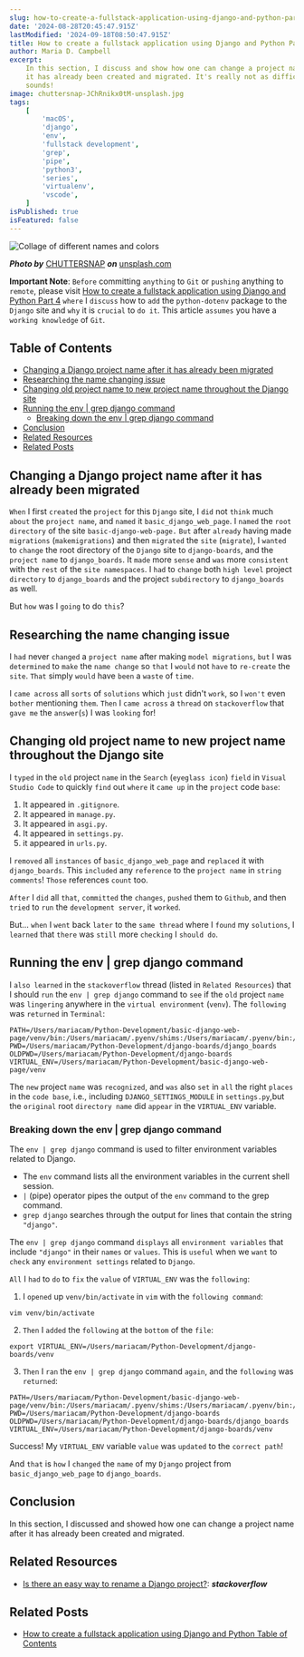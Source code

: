 ```yaml
---
slug: how-to-create-a-fullstack-application-using-django-and-python-part-5
date: '2024-08-28T20:45:47.915Z'
lastModified: '2024-09-18T08:50:47.915Z'
title: How to create a fullstack application using Django and Python Part 5
author: Maria D. Campbell
excerpt:
    In this section, I discuss and show how one can change a project name after
    it has already been created and migrated. It's really not as difficult as it
    sounds!
image: chuttersnap-JChRnikx0tM-unsplash.jpg
tags:
    [
        'macOS',
        'django',
        'env',
        'fullstack development',
        'grep',
        'pipe',
        'python3',
        'series',
        'virtualenv',
        'vscode',
    ]
isPublished: true
isFeatured: false
---
```


![Collage of different names and colors](chuttersnap-JChRnikx0tM-unsplash.jpg)

**_Photo by_** [CHUTTERSNAP](https://unsplash.com/@chuttersnap) **_on_**
[unsplash.com](https://unsplash.com/photos/assorted-color-of-name-cards-JChRnikx0tM)

**Important Note**: `Before` committing `anything` to `Git` or `pushing`
anything to `remote`, please visit
[How to create a fullstack application using Django and Python Part 4](http://localhost:3000/blog/how-to-create-a-fullstack-application-using-django-and-python-part-4)
`where` I `discuss` how to `add` the `python-dotenv` package to the `Django`
site and `why` it is `crucial` to `do it`. This article `assumes` you have a
`working knowledge` of `Git`.

## Table of Contents

-   [Changing a Django project name after it has already been migrated](#changing-a-django-project-name-after-it-has-already-been-migrated)
-   [Researching the name changing issue](#researching-the-name-changing-issue)
-   [Changing old project name to new project name throughout the Django site](#changing-old-project-name-to-new-project-name-throughout-the-django-site)
-   [Running the env | grep django command](#running-the-env-grep-django-command)
    -   [Breaking down the env | grep django command](#breaking-down-the-env-grep-django-command)
-   [Conclusion](#conclusion)
-   [Related Resources](#related-resources)
-   [Related Posts](#related-posts)

## Changing a Django project name after it has already been migrated

`When` I first `created` the `project` for this `Django` site, I `did` not
`think` much `about` the `project name`, and `named` it `basic_django_web_page`.
I `named` the `root directory` of the site `basic-django-web-page.` `But` after
`already` having made `migrations` (`makemigrations`) and then `migrated` the
`site` (`migrate`), I `wanted` to `change` the root directory of the `Django`
site to `django-boards`, and the `project name` to `django_boards`. It `made`
more `sense` and `was` more `consistent` with the `rest` of the
`site namespaces`. I `had` to `change` both `high level` project `directory` to
`django_boards` and the project `subdirectory` to `django_boards` as well.

But `how` was I `going` to do `this`?

## Researching the name changing issue

I `had` never `changed` a `project name` after making `model migrations`, `but`
I was `determined` to `make` the `name change` so `that` I `would` not `have` to
`re-create` the `site`. `That` simply `would` have `been` a `waste` of `time`.

I `came across` all `sorts` of `solutions` which `just` didn't `work`, so I
`won't` even `bother` mentioning `them`. `Then` I `came across` a `thread` on
`stackoverflow` that `gave me` the `answer`(`s`) I was `looking` for!

## Changing old project name to new project name throughout the Django site

I `typed` in the `old` project `name` in the `Search` (`eyeglass icon`) `field`
in `Visual Studio Code` to quickly `find` out `where` it `came up` in the
`project` code `base`:

1. It appeared in `.gitignore`.
2. It appeared in `manage.py`.
3. It appeared in `asgi.py`.
4. It appeared in `settings.py`.
5. it appeared in `urls.py`.

I `removed` all `instances` of `basic_django_web_page` and `replaced` it with
`django_boards`. This `included` any `reference` to the `project name` in
`string comments`! `Those` references `count` too.

`After` I `did` all `that`, `committed` the `changes`, `pushed` them to
`Github`, and then `tried` to `run` the `development server`, it `worked`.

But... `when` I `went` back `later` to the `same thread` where I `found` my
`solutions`, I `learned` that `there` was `still` more `checking` I `should do`.

## Running the env | grep django command

I `also learned` in the `stackoverflow` thread (listed in `Related Resources`)
that I should `run` the `env | grep django` command to `see` if the `old`
project `name` was `lingering` anywhere in the `virtual environment` (`venv`).
The `following` was `returned` in `Terminal`:

```shell
PATH=/Users/mariacam/Python-Development/basic-django-web-page/venv/bin:/Users/mariacam/.pyenv/shims:/Users/mariacam/.pyenv/bin:/opt/homebrew/bin:/opt/homebrew/sbin:/Users/mariacam/mongodb/bin:/Applications/Postgres.app/Contents/Versions/latest/bin:/Library/PostgreSQL/10/bin:/Users/mariacam/.rbenv/bin:/Users/mariacam/.yarn/bin:/Library/Frameworks/Python.framework/Versions/3.12/bin:/Users/mariacam/.nvm/versions/node/v20.15.0/bin:/usr/local/bin:/usr/bin:/bin:/usr/sbin:/sbin:/Users/mariacam/.rvm/bin
PWD=/Users/mariacam/Python-Development/django-boards/django_boards
OLDPWD=/Users/mariacam/Python-Development/django-boards
VIRTUAL_ENV=/Users/mariacam/Python-Development/basic-django-web-page/venv
```

The `new` project `name` was `recognized`, and `was` also `set` in `all` the
right `places` in the `code base`, i.e., including `DJANGO_SETTINGS_MODULE` in
`settings.py`,but the `original` root `directory name` did `appear` in the
`VIRTUAL_ENV` variable.

### Breaking down the env | grep django command

The `env | grep django` command is used to filter environment variables related
to Django.

-   The `env` command lists all the environment variables in the current shell
    session.
-   `|` (pipe) operator pipes the output of the `env` command to the grep
    command.
-   `grep django` searches through the output for lines that contain the string
    `"django"`.

The `env | grep django` command `displays` all `environment variables` that
include `"django"` in their `names` or `values`. This is `useful` when we `want`
to `check` any `environment settings` related to `Django`.

`All` I `had` to `do` to `fix` the `value` of `VIRTUAL_ENV` was the `following`:

1. I `opened` up `venv/bin/activate` in `vim` with the `following command`:

```shell
vim venv/bin/activate
```

2. `Then` I `added` the `following` at the `bottom` of the `file`:

```shell
export VIRTUAL_ENV=/Users/mariacam/Python-Development/django-boards/venv
```

3. `Then` I `ran` the `env | grep django` command `again`, and the `following`
   was `returned`:

```shell
PATH=/Users/mariacam/Python-Development/basic-django-web-page/venv/bin:/Users/mariacam/.pyenv/shims:/Users/mariacam/.pyenv/bin:/opt/homebrew/bin:/opt/homebrew/sbin:/Users/mariacam/mongodb/bin:/Applications/Postgres.app/Contents/Versions/latest/bin:/Library/PostgreSQL/10/bin:/Users/mariacam/.rbenv/bin:/Users/mariacam/.yarn/bin:/Library/Frameworks/Python.framework/Versions/3.12/bin:/Users/mariacam/.nvm/versions/node/v20.15.0/bin:/usr/local/bin:/usr/bin:/bin:/usr/sbin:/sbin:/Users/mariacam/.rvm/bin
PWD=/Users/mariacam/Python-Development/django-boards
OLDPWD=/Users/mariacam/Python-Development/django-boards/django_boards
VIRTUAL_ENV=/Users/mariacam/Python-Development/django-boards/venv
```

Success! My `VIRTUAL_ENV` variable `value` was `updated` to the `correct path`!

And `that` is `how` I `changed` the `name` of my `Django` project from
`basic_django_web_page` to `django_boards`.

## Conclusion

In this section, I discussed and showed how one can change a project name after
it has already been created and migrated.

## Related Resources

-   [Is there an easy way to rename a Django project?](https://stackoverflow.com/questions/18293875/is-there-an-easy-way-to-rename-a-django-project/63303738#63303738):
    **_stackoverflow_**

## Related Posts

-   [How to create a fullstack application using Django and Python Table of Contents](/blog/how-to-create-a-fullstack-application-using-django-and-python-table-of-contents)
